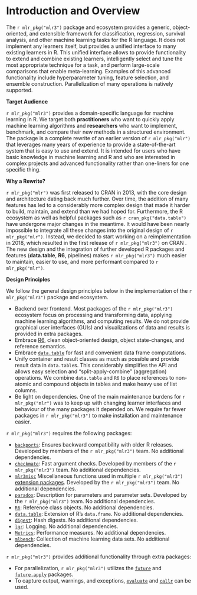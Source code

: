 # Introduction and Overview

The `r mlr_pkg("mlr3")` package and ecosystem provides a generic, object-oriented, and extensible framework for classification, regression, survival analysis, and other machine learning tasks for the R language.
It does not implement any learners itself, but provides a unified interface to many existing learners in R.
This unified interface allows to provide functionality to extend and combine existing learners, intelligently select and tune the most appropriate technique for a task, and perform large-scale comparisons that enable meta-learning.
Examples of this advanced functionality include hyperparameter tuning, feature selection, and ensemble construction. Parallelization of many operations is natively supported.

**Target Audience**

`r mlr_pkg("mlr3")` provides a domain-specific language for machine learning in R.
We target both **practitioners** who want to quickly apply machine learning algorithms and **researchers** who want to implement, benchmark, and compare their new methods in a structured environment.
The package is a complete rewrite of an earlier version of `r mlr_pkg("mlr")` that leverages many years of experience to provide a state-of-the-art system that is easy to use and extend.
It is intended for users who have basic knowledge in machine learning and R and who are interested in complex projects and advanced functionality rather than one-liners for one specific thing.

**Why a Rewrite?**

`r mlr_pkg("mlr")` was first released to CRAN in 2013, with the core design and architecture dating back much further.
Over time, the addition of many features has led to a considerably more complex design that made it harder to build, maintain, and extend than we had hoped for.
Furthermore, the R ecosystem as well as helpful packages such as `r cran_pkg("data.table")` have undergone major changes in the meantime.
It would have been nearly impossible to integrate all these changes into the original design of `r mlr_pkg("mlr")`.
Instead, we decided to start working on a reimplementation in 2018, which resulted in the first release of `r mlr_pkg("mlr3")` on CRAN .
The new design and the integration of further developed R packages and features (**data.table**, **R6**, pipelines) makes `r mlr_pkg("mlr3")` much easier to maintain, easier to use, and more performant compared to `r mlr_pkg("mlr")`.

**Design Principles**

We follow the general design principles below in the implementation of the `r mlr_pkg("mlr3")` package and ecosystem.

* Backend over frontend.
  Most packages of the `r mlr_pkg("mlr3")` ecosystem focus on processing and transforming data, applying machine learning algorithms, and computing results.
  We do not provide graphical user interfaces (GUIs) and visualizations of data and results is provided in extra packages.
* Embrace [R6](https://cran.r-project.org/package=R6), clean object-oriented design, object state-changes, and reference semantics.
* Embrace [`data.table`](https://cran.r-project.org/package=data.table) for fast and convenient data frame computations.
* Unify container and result classes as much as possible and provide result data in `data.table`s.
<!-- maybe replace aggregation by split-apply-combine strategy in accordance with Hadley's paper and as a more general term -->
    This considerably simplifies the API and allows easy selection and "split-apply-combine" (aggregation) operations.
    We combine `data.table` and `R6` to place references to non-atomic and compound objects in tables and make heavy use of list columns.
* Be light on dependencies.
  One of the main maintenance burdens for `r mlr_pkg("mlr")` was to keep up with changing learner interfaces and behaviour of the many packages it depended on.
  We require far fewer packages in `r mlr_pkg("mlr3")` to make installation and maintenance easier.

`r mlr_pkg("mlr3")` requires the following packages:

- [`backports`](https://cran.r-project.org/package=backports): Ensures backward compatibility with older R releases.
    Developed by members of the `r mlr_pkg("mlr3")` team.
    No additional dependencies.
- [`checkmate`](https://cran.r-project.org/package=checkmate): Fast argument checks.
    Developed by members of the `r mlr_pkg("mlr3")` team.
    No additional dependencies.
- [`mlr3misc`](https://github.com/mlr-org/mlr3misc) Miscellaneous functions used in multiple `r mlr_pkg("mlr3")` [extension packages](https://github.com/mlr-org/mlr3/wiki/Extension-Packages).
    Developed by the `r mlr_pkg("mlr3")` team.
    No additional dependencies.
- [`paradox`](https://github.com/mlr-org/paradox): Description for parameters and parameter sets.
    Developed by the `r mlr_pkg("mlr3")` team.
    No additional dependencies.
- [`R6`](https://cran.r-project.org/package=R6): Reference class objects.
    No additional dependencies.
- [`data.table`](https://cran.r-project.org/package=data.table): Extension of R's `data.frame`.
    No additional dependencies.
- [`digest`](https://cran.r-project.org/package=digest): Hash digests.
    No additional dependencies.
- [`lgr`](https://github.com/s-fleck/lgr): Logging.
    No additional dependencies.
- [`Metrics`](https://cran.r-project.org/package=Metrics): Performance measures.
    No additional dependencies.
- [`mlbench`](https://cran.r-project.org/package=mlbench): Collection of machine learning data sets.
    No additional dependencies.

`r mlr_pkg("mlr3")` provides additional functionality through extra packages:

- For parallelization, `r mlr_pkg("mlr3")` utilizes the [`future`](https://cran.r-project.org/package=future) and [`future.apply`](https://cran.r-project.org/package=future.apply) packages.
- To capture output, warnings, and exceptions, [`evaluate`](https://cran.r-project.org/package=evaluate) and [`callr`](https://cran.r-project.org/package=callr) can be used.
